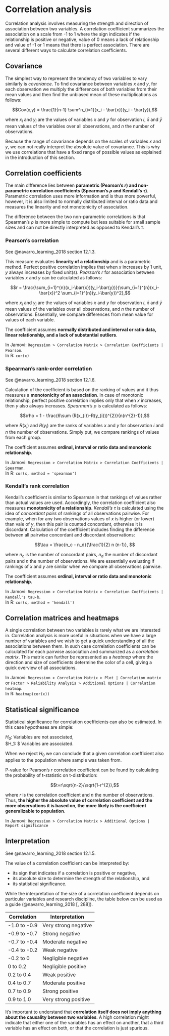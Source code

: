 <!-- Add a subsection on point-biserial correlation -->

# Correlation analysis

Correlation analysis involves measuring the strength and direction of association between two variables. A correlation coefficient summarizes the association on a scale from -1 to 1 where the sign indicates if the relationship is positive or negative, value of 0 means a lack of relationship and value of -1 or 1 means that there is perfect association. There are several different ways to calculate correlation coefficients.

## Covariance

The simplest way to represent the tendency of two variables to vary similarly is *covariance*. To find covariance between variables $x$ and $y$, for each observation we multiply the differences of both variables from their mean values and then find the unbiased mean of these multiplications as follows:

$$Cov(x,y) = \frac{1}{n-1} \sum^n_{i=1}(x_i - \bar{x})(y_i - \bar{y}),$$ 

where $x_i$ and $y_i$ are the values of variables $x$ and $y$ for observation $i$,  $\bar{x}$ and $\bar{y}$ mean values of the variables over all observations, and $n$ the number of observations. 

Because the range of covariance depends on the scales of variables $x$ and $y$, we can not really interpret the absolute value of covariance. This is why we use correlations that have a fixed range of possible values as explained in the introduction of this section.

## Correlation coefficients

The main difference lies between **parametric (Pearson's $r$) and non-parametric correlation coefficients (Spearman's $\rho$ and Kendall's $\tau$)**. Parametric correlation uses more information and is thus more powerful, however, it is also limited to normally distributed interval or ratio data and measures the linearity and not monotonicity of association.

The difference between the two non-parametric correlations is that Spearman's $\rho$ is more simple to compute but less suitable for small sample sizes and can not be directly interpreted as opposed to Kendall's $\tau$. 

### Pearson’s correlation

See @navarro_learning_2018 section 12.1.3.

This measure evaluates **linearity of a relationship** and is a parametric method. Perfect positive correlation implies that when $x$ increases by 1 unit, $y$ always increases by fixed unit(s). *Pearson's $r$* for association between variables $x$ and $y$ can be calculated as follows:

$$r = \frac{\sum_{i=1}^{n}(x_i-\bar{x})(y_i-\bar{y})}{\sum_{i=1}^{n}(x_i-\bar{x})^2 \sum_{i=1}^{n}(y_i-\bar{y})^2},$$ 

where $x_i$ and $y_i$ are the values of variables $x$ and $y$ for observation $i$,  $\bar{x}$ and $\bar{y}$ mean values of the variables over all observations, and $n$ the number of observations. Essentially, we compare differences from mean value for values of each variable.

The coefficient assumes **normally distributed and interval or ratio data, linear relationship, and a lack of substantial outliers**.

In Jamovi: `Regression > Correlation Matrix > Correlation Coefficients | Pearson`.  
In R: `cor(x)`

### Spearman's rank-order correlation

See @navarro_learning_2018 section 12.1.6.

Calculation of the coefficient is based on the ranking of values and it thus measures a **monotonicity of an association**. In case of monotonic relationship, perfect positive correlation implies only that when $x$ increases, then $y$ also always increases. *Spearman's $\rho$* is calculated as follows:

$$\rho = 1 - \frac{6\sum (R(x_{i})-R(y_{i}))^{2}}{n(n^{2}-1)},$$

where $R(x_i)$ and $R(y_i)$ are the ranks of variables $x$ and $y$ for observation $i$ and $n$ the number of observations. Simply put, we compare rankings of values from each group.

The coefficient assumes **ordinal, interval or ratio data and monotonic relationship**.

In Jamovi: `Regression > Correlation Matrix > Correlation Coefficients | Spearman`.  
In R: `cor(x, method = 'spearman')`

### Kendall's rank correlation

Kendall's coefficient is similar to Spearman in that rankings of values rather than actual values are used. Accordingly, the correlation coefficient also measures **monotonicity of a relationship**. *Kendall's $\tau$* is calculated using the idea of *concordant pairs* of rankings of all observations pairwise. For example, when for any two observations values of $x$ is higher (or lower) than vale of $y$, then this pair is counted concordant, otherwise it is discordant.  Calculation of the coefficient includes finding the difference between all pairwise concordant and discordant observations:

$$\tau = \frac{n_c - n_d}{\frac{1}{2} n (n-1)}, $$

where $n_c$ is the number of concordant pairs, $n_d$ the number of discordant pairs and $n$ the number of observations. We are essentially evaluating if rankings of $x$ and $y$ are similar when we compare all observations pairwise.

The coefficient assumes **ordinal, interval or ratio data and monotonic relationship**.

In Jamovi: `Regression > Correlation Matrix > Correlation Coefficients | Kendall's tau-b`.  
In R: `cor(x, method = 'kendall')`

## Correlation matrices and heatmaps

A single correlation between two variables is rarely what we are interested in. Correlation analysis is more useful in situations when we have a large number of variables and we wish to get a quick understanding of all the associations between them. In such case correlation coefficients can be calculated for each pairwise association and summarized as a *correlation matrix*. This matrix can further be represented as a *heatmap* where the direction and size of coefficients determine the color of a cell, giving a quick overview of all associations.

In Jamovi: `Regression > Correlation Matrix > Plot | Correlation matrix`   
​	or `Factor > Reliability Analysis > Additional Options | Correlation heatmap`.  
In R: `heatmap(cor(x))`

## Statistical significance

Statistical significance for correlation coefficients can also be estimated. In this case hypotheses are simple:

$H_0:$ Variables are not associated,   
$H_1: $ Variables are associated.

When we reject $H_0$ we can conclude that a given correlation coefficient also applies to the population where sample was taken from.

P-value for Pearson's $r$ correlation coefficient can be found by calculating the probability of t-statistic on t-distribution:

$$t=r\sqrt{n-2}/\sqrt{1-r^{2}},$$

where $r$ is the correlation coefficient and $n$ the number of observations. Thus, **the higher the absolute value of correlation coefficient and the more observations it is based on, the more likely is the coefficient generalizable to population**.

In Jamovi: `Regression > Correlation Matrix > Additional Options | Report significance `

## Interpretation

See @navarro_learning_2018 section 12.1.5.

The value of a correlation coefficient can be interpreted by: 

- its sign that indicates if a correlation is positive or negative, 
- its absolute size to determine the strength of the relationship, and
- its statistical significance.

While the interpretation of the size of a correlation coefficient depends on particular variables and research discipline, the table below can be used as a guide (@navarro_learning_2018[, 288]).

| Correlation  | Interpretation       |
| ------------ | -------------------- |
| -1.0 to -0.9 | Very strong negative |
| -0.9 to -0.7 | Strong negative      |
| -0.7 to -0.4 | Moderate negative    |
| -0.4 to -0.2 | Weak negative        |
| -0.2 to 0    | Negligible negative  |
| 0 to 0.2     | Negligible positive  |
| 0.2 to 0.4   | Weak positive        |
| 0.4 to 0.7   | Moderate positive    |
| 0.7 to 0.9   | Strong positive      |
| 0.9 to 1.0   | Very strong positive |

It's important to understand that **correlation itself does not imply anything about the causality between two variables**. A high correlation might indicate that either one of the variables has an effect on another, that a third variable has an effect on both, or that the correlation is just spurious.